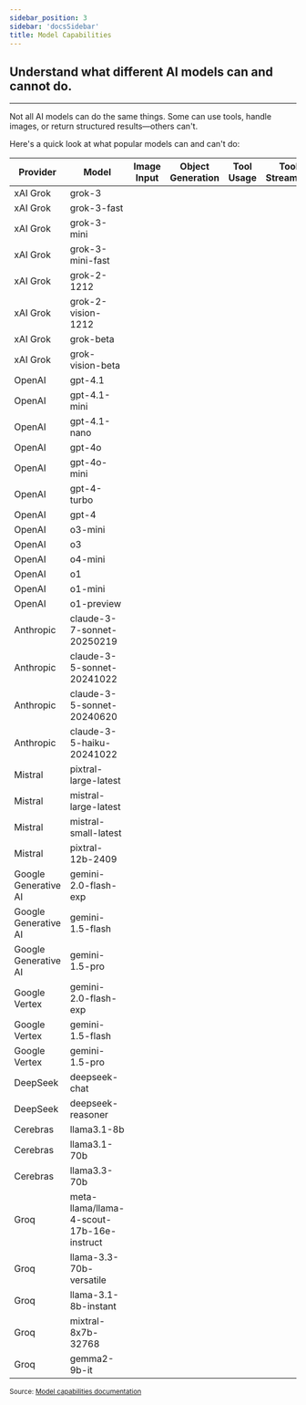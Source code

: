 ```yaml
---
sidebar_position: 3
sidebar: 'docsSidebar'
title: Model Capabilities
---
```


<h2 className="subtitle" style={{marginTop: '-17px', fontSize: '1.1rem', fontWeight: 'normal'}}>
Understand what different AI models can and cannot do.
</h2>

---

Not all AI models can do the same things. Some can use tools, handle images, or return structured results—others can't.

Here's a quick look at what popular models can and can't do:

| Provider  | Model                  | Image Input | Object Generation | Tool Usage | Tool Streaming |
|-----------|------------------------|:-----------:|:-----------------:|:----------:|:--------------:|
| <span class="provider">xAI Grok</span> | <span class="model-badge">grok-3</span>             | <IconX />             | <IconCheck />                 | <IconCheck />         | <IconCheck />             |
| <span class="provider">xAI Grok</span> | <span class="model-badge">grok-3-fast</span>        | <IconX />             | <IconCheck />                 | <IconCheck />         | <IconCheck />             |
| <span class="provider">xAI Grok</span> | <span class="model-badge">grok-3-mini</span>        | <IconX />             | <IconCheck />                 | <IconCheck />          | <IconCheck />            |
| <span class="provider">xAI Grok</span> | <span class="model-badge">grok-3-mini-fast</span>   | <IconX />            | <IconCheck />                 | <IconCheck />          | <IconCheck />             |
| <span class="provider">xAI Grok</span> | <span class="model-badge">grok-2-1212</span>        | <IconX />           | <IconCheck />                 | <IconCheck />          | <IconCheck />             |
| <span class="provider">xAI Grok</span> | <span class="model-badge">grok-2-vision-1212</span> | <IconCheck />            | <IconCheck />                 | <IconCheck />         | <IconCheck />            |
| <span class="provider">xAI Grok</span> | <span class="model-badge">grok-beta</span>          | <IconX />             | <IconCheck />                 | <IconCheck />         | <IconCheck />              |
| <span class="provider">xAI Grok</span> | <span class="model-badge">grok-vision-beta</span>   | <IconCheck />         | <IconX />                     | <IconX />             | <IconX />                 |
| <span class="provider">OpenAI</span> | <span class="model-badge">gpt-4.1</span>            | <IconCheck />         | <IconCheck />                 | <IconCheck />         | <IconCheck />             |
| <span class="provider">OpenAI</span> | <span class="model-badge">gpt-4.1-mini</span>       | <IconCheck />         | <IconCheck />                 | <IconCheck />         | <IconCheck />             |
| <span class="provider">OpenAI</span> | <span class="model-badge">gpt-4.1-nano</span>       | <IconCheck />         | <IconCheck />                 | <IconCheck />         | <IconCheck />             |
| <span class="provider">OpenAI</span> | <span class="model-badge">gpt-4o</span>             | <IconCheck />         | <IconCheck />                 | <IconCheck />         | <IconCheck />             |
| <span class="provider">OpenAI</span> | <span class="model-badge">gpt-4o-mini</span>        | <IconCheck />         | <IconCheck />                 | <IconCheck />         | <IconCheck />             |
| <span class="provider">OpenAI</span> | <span class="model-badge">gpt-4-turbo</span>        | <IconCheck />         | <IconCheck />                 | <IconCheck />         | <IconCheck />             |
| <span class="provider">OpenAI</span> | <span class="model-badge">gpt-4</span>              | <IconX />             | <IconCheck />                 | <IconCheck />         | <IconCheck />             |
| <span class="provider">OpenAI</span> | <span class="model-badge">o3-mini</span>            | <IconX />             | <IconX />                     | <IconCheck />         | <IconCheck />             |
| <span class="provider">OpenAI</span> | <span class="model-badge">o3</span>                 | <IconX />             | <IconX />                     | <IconCheck />         | <IconCheck />             |
| <span class="provider">OpenAI</span> | <span class="model-badge">o4-mini</span>            | <IconX />             | <IconX />                     | <IconCheck />         | <IconCheck />             |
| <span class="provider">OpenAI</span> | <span class="model-badge">o1</span>                 | <IconCheck />         | <IconX />                     | <IconCheck />         | <IconCheck />             |
| <span class="provider">OpenAI</span> | <span class="model-badge">o1-mini</span>            | <IconCheck />         | <IconX />                     | <IconCheck />         | <IconCheck />             |
| <span class="provider">OpenAI</span> | <span class="model-badge">o1-preview</span>         | <IconX />             | <IconX />                     | <IconX />             | <IconX />                 |
| <span class="provider">Anthropic</span> | <span class="model-badge">claude-3-7-sonnet-20250219</span> | <IconCheck /> | <IconCheck /> | <IconCheck /> | <IconCheck /> |
| <span class="provider">Anthropic</span> | <span class="model-badge">claude-3-5-sonnet-20241022</span> | <IconCheck /> | <IconCheck /> | <IconCheck /> | <IconCheck /> |
| <span class="provider">Anthropic</span> | <span class="model-badge">claude-3-5-sonnet-20240620</span> | <IconCheck /> | <IconCheck /> | <IconCheck /> | <IconCheck /> |
| <span class="provider">Anthropic</span> | <span class="model-badge">claude-3-5-haiku-20241022</span> | <IconCheck /> | <IconCheck /> | <IconCheck /> | <IconCheck /> |
| <span class="provider">Mistral</span> | <span class="model-badge">pixtral-large-latest</span> | <IconCheck /> | <IconCheck /> | <IconCheck /> | <IconCheck /> |
| <span class="provider">Mistral</span> | <span class="model-badge">mistral-large-latest</span> | <IconX /> | <IconCheck /> | <IconCheck /> | <IconCheck /> |
| <span class="provider">Mistral</span> | <span class="model-badge">mistral-small-latest</span> | <IconX /> | <IconCheck /> | <IconCheck /> | <IconCheck /> |
| <span class="provider">Mistral</span> | <span class="model-badge">pixtral-12b-2409</span> | <IconCheck /> | <IconCheck /> | <IconCheck /> | <IconCheck /> |
| <span class="provider">Google Generative AI</span> | <span class="model-badge">gemini-2.0-flash-exp</span> | <IconCheck /> | <IconCheck /> | <IconCheck /> | <IconCheck /> |
| <span class="provider">Google Generative AI</span> | <span class="model-badge">gemini-1.5-flash</span>     | <IconCheck /> | <IconCheck /> | <IconCheck /> | <IconCheck /> |
| <span class="provider">Google Generative AI</span> | <span class="model-badge">gemini-1.5-pro</span>       | <IconCheck /> | <IconCheck /> | <IconCheck /> | <IconCheck /> |
| <span class="provider">Google Vertex</span>        | <span class="model-badge">gemini-2.0-flash-exp</span> | <IconCheck /> | <IconCheck /> | <IconCheck /> | <IconCheck /> |
| <span class="provider">Google Vertex</span>        | <span class="model-badge">gemini-1.5-flash</span>     | <IconCheck /> | <IconCheck /> | <IconCheck /> | <IconCheck /> |
| <span class="provider">Google Vertex</span>        | <span class="model-badge">gemini-1.5-pro</span>       | <IconCheck /> | <IconCheck /> | <IconCheck /> | <IconCheck /> |
| <span class="provider">DeepSeek</span>           | <span class="model-badge">deepseek-chat</span>        | <IconX />     | <IconX />     | <IconCheck /> | <IconCheck /> |
| <span class="provider">DeepSeek</span>           | <span class="model-badge">deepseek-reasoner</span>    | <IconX />     | <IconX />     | <IconX />     | <IconX />     |
| <span class="provider">Cerebras</span>           | <span class="model-badge">llama3.1-8b</span>          | <IconX />     | <IconX />     | <IconCheck /> | <IconCheck /> |
| <span class="provider">Cerebras</span>           | <span class="model-badge">llama3.1-70b</span>         | <IconX />     | <IconX />     | <IconCheck /> | <IconCheck /> |
| <span class="provider">Cerebras</span>           | <span class="model-badge">llama3.3-70b</span>         | <IconX />     | <IconX />     | <IconCheck /> | <IconCheck /> |
| <span class="provider">Groq</span>                   | <span class="model-badge">meta-llama/llama-4-scout-17b-16e-instruct</span> | <IconCheck /> | <IconCheck /> | <IconCheck /> | <IconCheck /> |
| <span class="provider">Groq</span>                   | <span class="model-badge">llama-3.3-70b-versatile</span> | <IconX />  | <IconCheck /> | <IconCheck /> | <IconCheck /> |
| <span class="provider">Groq</span>                   | <span class="model-badge">llama-3.1-8b-instant</span> | <IconX />     | <IconCheck /> | <IconCheck /> | <IconCheck /> |
| <span class="provider">Groq</span> | <span class="model-badge">mixtral-8x7b-32768</span> | <IconX /> | <IconCheck /> | <IconCheck /> | <IconCheck /> |
| <span class="provider">Groq</span> | <span class="model-badge">gemma2-9b-it</span>      | <IconX /> | <IconCheck /> | <IconCheck /> | <IconCheck /> |

<sub>Source: [Model capabilities documentation](https://ai-sdk.dev/docs/foundations/providers-and-models#model-capabilities)</sub>


